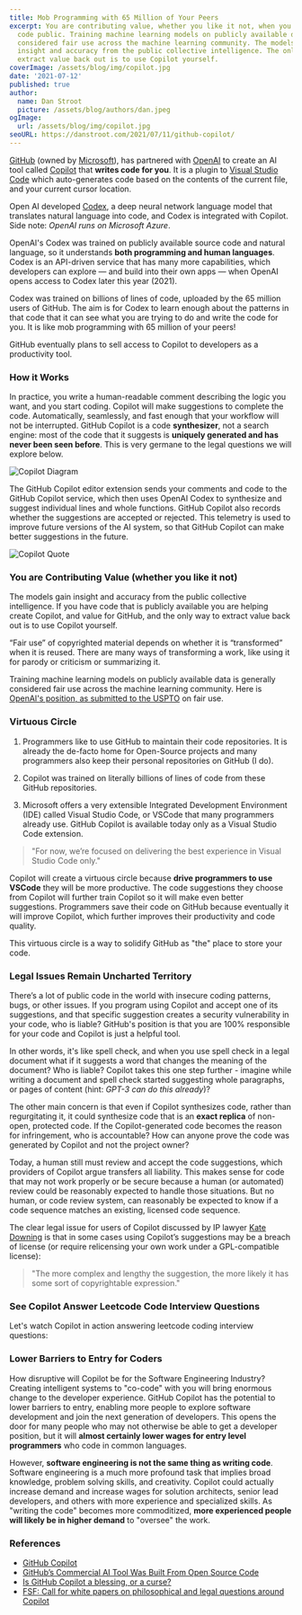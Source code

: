```yaml
---
title: Mob Programming with 65 Million of Your Peers
excerpt: You are contributing value, whether you like it not, when you make your
  code public. Training machine learning models on publicly available data is
  considered fair use across the machine learning community. The models gain
  insight and accuracy from the public collective intelligence. The only way to
  extract value back out is to use Copilot yourself.
coverImage: /assets/blog/img/copilot.jpg
date: '2021-07-12'
published: true
author:
  name: Dan Stroot
  picture: /assets/blog/authors/dan.jpeg
ogImage:
  url: /assets/blog/img/copilot.jpg
seoURL: https://danstroot.com/2021/07/11/github-copilot/
---
```


[GitHub](https://github.com/) (owned by [Microsoft](https://www.microsoft.com/en-us/)), has partnered with [OpenAI](https://openai.com/) to create an AI tool called [Copilot](https://copilot.github.com/) that **writes code for you**. It is a plugin to [Visual Studio Code](https://code.visualstudio.com/) which auto-generates code based on the contents of the current file, and your current cursor location.

Open AI developed [Codex](https://arxiv.org/abs/2107.03374), a deep neural network language model that translates natural language into code, and Codex is integrated with Copilot. Side note: _OpenAI runs on Microsoft Azure_.

OpenAI's Codex was trained on publicly available source code and natural language, so it understands **both programming and human languages**. Codex is an API-driven service that has many more capabilities, which developers can explore — and build into their own apps — when OpenAI opens access to Codex later this year (2021).

Codex was trained on billions of lines of code, uploaded by the 65 million users of GitHub. The aim is for Codex to learn enough about the patterns in that code that it can see what you are trying to do and write the code for you. It is like mob programming with 65 million of your peers!

GitHub eventually plans to sell access to Copilot to developers as a productivity tool.

### How it Works

In practice, you write a human-readable comment describing the logic you want, and you start coding. Copilot will make suggestions to complete the code. Automatically, seamlessly, and fast enough that your workflow will not be interrupted. GitHub Copilot is a code **synthesizer**, not a search engine: most of the code that it suggests is **uniquely generated and has never been seen before**. This is very germane to the legal questions we will explore below.

![Copilot Diagram](/assets/blog/img/copilot3.jpg)

The GitHub Copilot editor extension sends your comments and code to the GitHub Copilot service, which then uses OpenAI Codex to synthesize and suggest individual lines and whole functions. GitHub Copilot also records whether the suggestions are accepted or rejected. This telemetry is used to improve future versions of the AI system, so that GitHub Copilot can make better suggestions in the future.

![Copilot Quote](/assets/blog/img/copilot2.jpg)

### You are Contributing Value (whether you like it not)

The models gain insight and accuracy from the public collective intelligence. If you have code that is publicly available you are helping create Copilot, and value for GitHub, and the only way to extract value back out is to use Copilot yourself.

“Fair use” of copyrighted material depends on whether it is “transformed” when it is reused. There are many ways of transforming a work, like using it for parody or criticism or summarizing it.

Training machine learning models on publicly available data is generally considered fair use across the machine learning community. Here is [OpenAI's position, as submitted to the USPTO](https://www.uspto.gov/sites/default/files/documents/OpenAI_RFC-84-FR-58141.pdf) on fair use.

### Virtuous Circle

1. Programmers like to use GitHub to maintain their code repositories. It is already the de-facto home for Open-Source projects and many programmers also keep their personal repositories on GitHub (I do).

2. Copilot was trained on literally billions of lines of code from these GitHub repositories.

3. Microsoft offers a very extensible Integrated Development Environment (IDE) called Visual Studio Code, or VSCode that many programmers already use. GitHub Copilot is available today only as a Visual Studio Code extension.

> "For now, we’re focused on delivering the best experience in Visual Studio Code only."

Copilot will create a virtuous circle because **drive programmers to use VSCode** they will be more productive. The code suggestions they choose from Copilot will further train Copilot so it will make even better suggestions. Programmers save their code on GitHub because eventually it will improve Copilot, which further improves their productivity and code quality.

This virtuous circle is a way to solidify GitHub as "the" place to store your code.

### Legal Issues Remain Uncharted Territory

There’s a lot of public code in the world with insecure coding patterns, bugs, or other issues. If you program using Copilot and accept one of its suggestions, and that specific suggestion creates a security vulnerability in your code, who is liable? GitHub's position is that you are 100% responsible for your code and Copilot is just a helpful tool.

In other words, it's like spell check, and when you use spell check in a legal document what if it suggests a word that changes the meaning of the document? Who is liable? Copilot takes this one step further - imagine while writing a document and spell check started suggesting whole paragraphs, or pages of content (hint: _GPT-3 can do this already_)?

The other main concern is that even if Copilot synthesizes code, rather than regurgitating it, it could synthesize code that is an **exact replica** of non-open, protected code. If the Copilot-generated code becomes the reason for infringement, who is accountable? How can anyone prove the code was generated by Copilot and not the project owner?

Today, a human still must review and accept the code suggestions, which providers of Copilot argue transfers all liability. This makes sense for code that may not work properly or be secure because a human (or automated) review could be reasonably expected to handle those situations. But no human, or code review system, can reasonably be expected to know if a code sequence matches an existing, licensed code sequence.

The clear legal issue for users of Copilot discussed by IP lawyer [Kate Downing](https://fossa.com/blog/analyzing-legal-implications-github-copilot/) is that in some cases using Copilot’s suggestions may be a breach of license (or require relicensing your own work under a GPL-compatible license):

> "The more complex and lengthy the suggestion, the more likely it has some sort of copyrightable expression."

### See Copilot Answer Leetcode Code Interview Questions

Let's watch Copilot in action answering leetcode coding interview questions:

<YouTube link='https://youtu.be/FHwnrYm0mNc' />

### Lower Barriers to Entry for Coders

How disruptive will Copilot be for the Software Engineering Industry? Creating intelligent systems to "co-code" with you will bring enormous change to the developer experience. GitHub Copilot has the potential to lower barriers to entry, enabling more people to explore software development and join the next generation of developers. This opens the door for many people who may not otherwise be able to get a developer position, but it will **almost certainly lower wages for entry level programmers** who code in common languages.

However, **software engineering is not the same thing as writing code**. Software engineering is a much more profound task that implies broad knowledge, problem solving skills, and creativity. Copilot could actually increase demand and increase wages for solution architects, senior lead developers, and others with more experience and specialized skills. As "writing the code" becomes more commoditized, **more experienced people will likely be in higher demand** to "oversee" the work.

### References

- [GitHub Copilot](https://copilot.github.com/)
- [GitHub’s Commercial AI Tool Was Built From Open Source Code](https://www.wired.com/story/github-commercial-ai-tool-built-open-source-code/)
- [Is GitHub Copilot a blessing, or a curse?](https://www.fast.ai/2021/07/19/copilot/)
- [FSF: Call for white papers on philosophical and legal questions around Copilot](https://www.fsf.org/blogs/licensing/fsf-funded-call-for-white-papers-on-philosophical-and-legal-questions-around-copilot)
